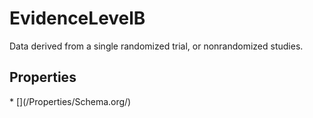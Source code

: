   
# EvidenceLevelB

Data derived from a single randomized trial, or nonrandomized studies.

## Properties

<Grid>
* [](/Properties/Schema.org/)
</Grid>


